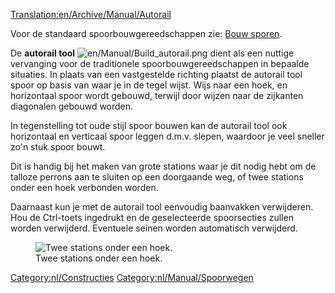 [[Translation:en/Archive/Manual/Autorail]]
{{nl/Vertaling|en/Archive/Manual/Autorail|95}}

Voor de standaard spoorbouwgereedschappen zie: [[nl/Manual/Bouw sporen|Bouw sporen]].

De '''autorail tool''' [[File:en/Manual/Build autorail.png]] dient als een nuttige vervanging voor de traditionele spoorbouwgereedschappen in bepaalde situaties. In plaats van een vastgestelde richting plaatst de autorail tool spoor op basis van waar je in de tegel wijst. Wijs naar een hoek, en horizontaal spoor wordt gebouwd, terwijl door wijzen naar de zijkanten diagonalen gebouwd worden.

In tegenstelling tot oude stijl spoor bouwen kan de autorail tool ook horizontaal en verticaal spoor leggen d.m.v. slepen, waardoor je veel sneller zo'n stuk spoor bouwt.

Dit is handig bij het maken van grote stations waar je dit nodig hebt om de talloze perrons aan te sluiten op een doorgaande weg, of twee stations onder een hoek verbonden worden.

Daarnaast kun je met de autorail tool eenvoudig baanvakken verwijderen. Hou de Ctrl-toets ingedrukt en de geselecteerde spoorsecties zullen worden verwijderd. Eventuele seinen worden automatisch verwijderd.

[[File:en/Archive/Manual/Corner station.png|center|frame|Twee stations onder een hoek.]]

[[Category:nl/Constructies]]
[[Category:nl/Manual/Spoorwegen]]